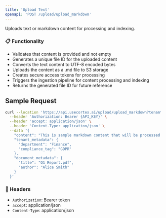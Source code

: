 ```yaml
---
title: 'Upload Text'
openapi: 'POST /upload/upload_markdown'
---
```


Uploads text or markdown content for processing and indexing.

### 📋 Functionality
- Validates that content is provided and not empty
- Generates a unique file ID for the uploaded content
- Converts the text content to UTF-8 encoded bytes
- Uploads the content as a .md file to S3 storage
- Creates secure access tokens for processing
- Triggers the ingestion pipeline for content processing and indexing
- Returns the generated file ID for future reference


## Sample Request

```bash
curl --location 'https://api.usecortex.ai/upload/upload_markdown?tenant_id={TENANT_ID}&sub_tenant_id={SUB_TENANT_ID}' \
  --header 'Authorization: Bearer {API_KEY}' \
  --header 'accept: application/json' \
  --header 'Content-Type: application/json' \
  --data '{
    "content": "This is sample markdown content that will be processed and indexed.",
    "tenant_metadata": {
      "department": "Finance",
      "compliance_tag": "GDPR"
    },
    "document_metadata": {
      "title": "Q1 Report.pdf",
      "author": "Alice Smith"
    }
  }'
```

### 🔐 Headers
- `Authorization`: Bearer token
- `accept`: application/json
- `Content-Type`: application/json
